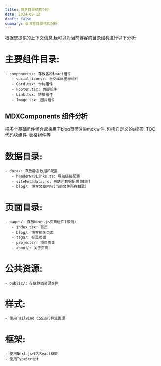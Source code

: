 ```yaml
---
title: 博客目录结构分析
date: 2024-09-12
draft: false
summary: 该博客目录结构分析
---
```



根据您提供的上下文信息,我可以对当前博客的目录结构进行以下分析:

# 主要组件目录:
```
- components/: 存放各种React组件
   - social-icons/: 社交媒体图标组件
   - Card.tsx: 卡片组件
   - Footer.tsx: 页脚组件
   - Link.tsx: 链接组件
   - Image.tsx: 图片组件
```

## MDXComponents 组件分析
把多个基础组件组合起来用于blog页面渲染mdx文件, 包括自定义的a标签, TOC, 代码块组件, 表格组件等

# 数据目录:
```
- data/: 存放静态数据和配置
   - headerNavLinks.ts: 导航链接配置
   - siteMetadata.js: 网站元数据配置(推测)
   - blog/: 博客文章内容(当前文件所在目录)
```
# 页面目录:

```
- pages/: 存放Next.js页面组件(推测)
   - index.tsx: 首页
   - blog/: 博客相关页面
   - tags/: 标签页面
   - projects/: 项目页面
   - about/: 关于页面
```
#  公共资源:

```
- public/: 存放静态资源文件
```

#  样式:
```
- 使用Tailwind CSS进行样式管理
```

# 框架:
```
- 使用Next.js作为React框架
- 使用TypeScript
```
